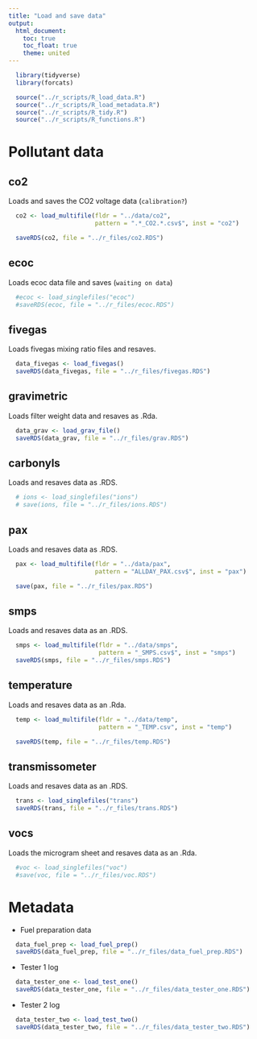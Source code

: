 ```yaml
---
title: "Load and save data"
output:
  html_document:
    toc: true
    toc_float: true
    theme: united
---
```


```r
  library(tidyverse)
  library(forcats)
```

```r
  source("../r_scripts/R_load_data.R")
  source("../r_scripts/R_load_metadata.R")
  source("../r_scripts/R_tidy.R")
  source("../r_scripts/R_functions.R")
```

# Pollutant data

## co2

Loads and saves the CO2 voltage data (`calibration?`)

```r
  co2 <- load_multifile(fldr = "../data/co2",
                        pattern = ".*_CO2.*.csv$", inst = "co2")

  saveRDS(co2, file = "../r_files/co2.RDS")
```

## ecoc

Loads ecoc data file and saves (`waiting on data`)

```r
  #ecoc <- load_singlefiles("ecoc")
  #saveRDS(ecoc, file = "../r_files/ecoc.RDS")
```  

## fivegas

Loads fivegas mixing ratio files and resaves.

```r
  data_fivegas <- load_fivegas()
  saveRDS(data_fivegas, file = "../r_files/fivegas.RDS")
```

## gravimetric

Loads filter weight data and resaves as .Rda.

```r
  data_grav <- load_grav_file() 
  saveRDS(data_grav, file = "../r_files/grav.RDS")
```

## carbonyls

Loads and resaves data as .RDS.

```r
  # ions <- load_singlefiles("ions")
  # save(ions, file = "../r_files/ions.RDS")
```

## pax

Loads and resaves data as .RDS.

```r
  
  pax <- load_multifile(fldr = "../data/pax",
                        pattern = "ALLDAY_PAX.csv$", inst = "pax")

  save(pax, file = "../r_files/pax.RDS")
```

## smps

Loads and resaves data as an .RDS.

```r
  smps <- load_multifile(fldr = "../data/smps",
                         pattern = "_SMPS.csv$", inst = "smps")
  saveRDS(smps, file = "../r_files/smps.RDS")
```

## temperature

Loads and resaves data as an .Rda.

```r
  temp <- load_multifile(fldr = "../data/temp",
                         pattern = "_TEMP.csv", inst = "temp")

  saveRDS(temp, file = "../r_files/temp.RDS")
```

## transmissometer

Loads and resaves data as an .RDS.

```r
  trans <- load_singlefiles("trans")
  saveRDS(trans, file = "../r_files/trans.RDS")
```
 
## vocs

Loads the microgram sheet  and resaves data as an .Rda.
 
```r
  #voc <- load_singlefiles("voc")
  #save(voc, file = "../r_files/voc.RDS")
```

# Metadata

* Fuel preparation data

```r
  data_fuel_prep <- load_fuel_prep()
  saveRDS(data_fuel_prep, file = "../r_files/data_fuel_prep.RDS")
```

* Tester 1 log

```r
  data_tester_one <- load_test_one()
  saveRDS(data_tester_one, file = "../r_files/data_tester_one.RDS")
```

* Tester 2 log

```r
  data_tester_two <- load_test_two()
  saveRDS(data_tester_two, file = "../r_files/data_tester_two.RDS")
```
